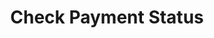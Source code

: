 ---
title: Check Payment Status
slug: /check-payment-status
description: Learn how to check a payment status.
---
